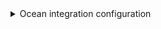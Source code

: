 <details>

<summary> Ocean integration configuration </summary>

```yaml showLineNumbers
resources:
  - kind: project-with-members
    selector:
      query: 'true'
      includeBotMembers: 'true'
      includeInheritedMembers: 'true'
    port:
      itemsToParse: .__members
      entity:
        mappings:
          identifier: .item.username
          title: .item.name
          blueprint: '"gitlabMember"'
          properties:
            link: .item.web_url
            state: .item.state
            email: .item.email
            locked: .item.locked
  - kind: project-with-members
    selector:
      query: 'true'
      includeInheritedMembers: 'false'
      includeBotMembers: 'true'
    port:
      entity:
        mappings:
          identifier: .path_with_namespace | gsub(" "; "")
          title: .name
          blueprint: '"gitlabRepository"'
          properties:
            url: .web_url
            readme: file://README.md
            description: .description
            language: .__languages | to_entries | max_by(.value) | .key
            namespace: .namespace.name
            fullPath: .namespace.full_path
            defaultBranch: .default_branch
          relations:
            gitlabMembers: .__members | map(.username)
```
</details>